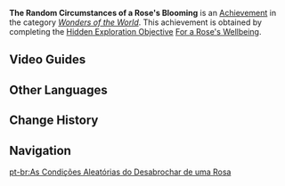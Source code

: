 {{Achievement Infobox
|title        = 
|id           = 84555
|order id     = 4079
|category     = Wonders of the World
|description  = Help [[Collei]] tend to her [[Sumeru Rose]].
|requirements = Complete ''[[For a Rose's Wellbeing]]''.
|primogems    = 5
|tracking     = 
|topic        = 
|hidden       = 1
|type         = Exploration
}}
'''The Random Circumstances of a Rose's Blooming''' is an [[Achievement]] in the category ''[[Wonders of the World]]''. This achievement is obtained by completing the [[Hidden Exploration Objective]] [[For a Rose's Wellbeing]].
<!--
==Gameplay Notes==

==Trivia==
-->
==Video Guides==
{{EVT
|video1   = yT_-jdK1WzM
|caption1 = "The Random Circumstances of a Rose's Blooming" Achievement Guide

|video2   = https://youtu.be/M-HAjRtUEWs
|caption2 = Hidden Achievement: The Random Circumstances of a Rose's
}}

==Other Languages==
{{Other Languages
|en      = The Random Circumstances of a Rose's Blooming
|zhs     = 蔷薇绽放的若干条件
|zhs_rm  = Qiángwēi Zhànfàng de Ruògān Tiáojiàn
|zht     = 薔薇綻放的若干條件
|zht_rm  = Qiángwēi Zhànfàng de Ruògān Tiáojiàn
|zh_tl   = 
|ja      = ローズが咲くいくつかの条件
|ja_rm   = Roozu ga Saku Ikutsuka no Jouken
|ja_tl   = 
|ko      = 장미가 개화하는 몇 가지 조건
|ko_rm   = Jangmiga Gaehwahaneun Myeot Gaji Jogeon
|ko_tl   = Some Conditions for a Rose to Bloom
|es      = Las condiciones para que florezcan las rosas
|es_tl   = The Conditions for the Roses to Bloom
|fr      = Circonstance aléatoire de la floraison d'une rose
|fr_tl   = Random Circumstance of a Rose's Blooming
|ru      = Случайные обстоятельства цветения розы
|ru_tl   = Random Circumstances of Rose's Blooming
|th      = เงื่อนไขบางประการของดอกกุหลาบบานสะพรั่ง
|th_rm   = 
|th_tl   = 
|vi      = Vài Điều Kiện Để Tường Vi Nở Rộ
|vi_tl   = 
|de      = Bedingungen für die Rosenblüte
|de_tl   = Conditions for the Rose Blossom
|id      = Ribuan Syarat Mekarnya Mawar
|id_tl   = Thousand Requirements For the Rose to Bloom
|pt      = As Condições Aleatórias do Desabrochar de uma Rosa
|pt_tl   = 
|tr      = Gülün Çiçek Açması İçin Gereken Rastgele Koşullar
|tr_tl   = 
|it      = Le casuali circostanze della fioritura di una rosa
|it_tl   = 
}}

==Change History==
{{Change History|3.0}}
<!--
==References==
{{Reflist}}
-->
==Navigation==
{{Achievement Navbox}}

[[pt-br:As Condições Aleatórias do Desabrochar de uma Rosa]]